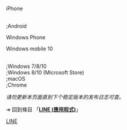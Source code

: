 <includeonly>{{Hidden begin|toggle=left|title=各平台版本列表}}</includeonly>

;iPhone
{{LSR
  | article                = LINE (應用程式)
  | latest_release_version = 8.9.0 [https://itunes.apple.com/us/app/line/id443904275]
  | latest_release_date    = {{Start date and age|2018|07|10|df=yes}}
}}<br/>
;Android
{{LSR
  | article                = LINE (應用程式)
  | latest_release_version = 8.10.1 [https://play.google.com/store/apps/details?id=jp.naver.line.android]
  | latest_release_date    = {{Start date and age|2018|07|10|df=yes}}
}}
;Windows Phone
{{LSR
  | article                = LINE (應用程式)
  | latest_release_version = 5.5.5[https://www.microsoft.com/zh-tw/store/apps/line/9wzdncrfj2g6]
  | latest_release_date    = {{Start date and age|2018|07|12|df=yes}}
}}
;Windows mobile 10
{{LSR
  | article                = LINE (應用程式)
  | latest_release_version = 5.5.5[https://www.microsoft.com/zh-tw/store/apps/line/9wzdncrfj2g6]
  | latest_release_date    = {{Start date and age|2018|07|12|df=yes}}

}}<br/>
;Windows 7/8/10
{{LSR
  | article                = LINE (應用程式)
  | latest_release_version = 5.8.0.1706 [http://cc.naver.com/cc?a=dwn.win7&r=&i=&m=1&nsc=decide.me&u=http%3A%2F%2Fdl.desktop.line.naver.jp%2Fnaver%2FLINE%2Fwin%2FLineInst.exe]
  | latest_release_date    = {{Start date and age|2018|07|12|df=yes}}
}}<br/>
;Windows 8/10 (Microsoft Store)
{{LSR
  | article                = LINE (應用程式)
  | latest_release_version = 5.5.5[https://www.microsoft.com/zh-tw/store/apps/line/9wzdncrfj2g6]
  | latest_release_date    = {{Start date and age|2018|07|12|df=yes}}
}}<br/>
;macOS
{{LSR
  | article                = LINE (應用程式)
  | latest_release_version = 5.8.0 [https://itunes.apple.com/app/line/id539883307]
  | latest_release_date    = {{Start date and age|2018|06|24|df=yes}}
}}<br/>
;Chrome
{{LSR
  | article                = LINE (應用程式)
  | latest_release_version = 2.1.5 [https://chrome.google.com/webstore/detail/line/menkifleemblimdogmoihpfopnplikde?utm_source=chrome-app-launcher]
  | latest_release_date    = {{Start date and age|2018|06|21|df=yes}}
}}<br/>

<includeonly>{{Hidden end}}</includeonly>
<noinclude>

''请勿更新本页面直到下个稳定版本的发布日志可查。''

➔ 回到條目 「'''[[LINE (應用程式)]]'''」

{{Template reference list}}

[[Category:最新穩定版模板|LINE]]

</noinclude>